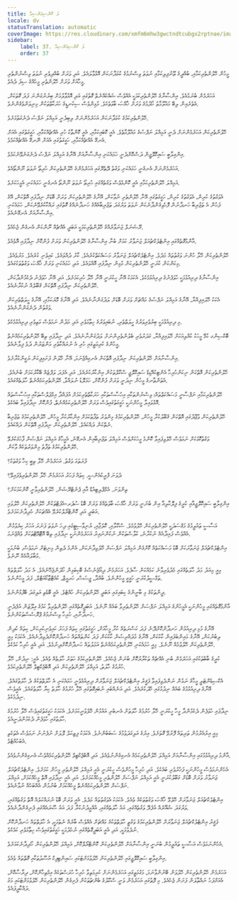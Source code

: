 ```yaml
---
title: ލަ ކޮންސިއެންސިއާ
locale: dv
statusTranslation: automatic
coverImage: https://res.cloudinary.com/xmfm6mhw3gwctndtcubgx2rptnae/image/upload/v1740337243/small_cover_educacion_fundamental_a051170f1c.webp
sidebar:
    label: 37. ލަ ކޮންސިއެންސިއާ
    order: 37
---
```

މީހުން ހޭލުންތެރިކަމާއި، ބުއްދީގެ ތޫނުފިލިކަމާއި ނުވަތަ ވިސްނުމުގެ ކުޅަދާނަކަން އޮޅުވާލައެވެ. އަދި ވަރަށް ބުއްދިވެރި ނުވަތަ ވިސްނުންތެރި މީހާއަށް ވަރަށް ހޭލުންތެރި މީހެއްގެ ސިފަ ދެއެވެ.

އަހަރެމެން ބުނަމުއެވެ. އިންސާނާގެ ހޭލުންތެރިކަމަކީ އެއްވެސް ޝައްކެއްނެތް ގޮތުގައި އަދި އޮޅުވާލުމަށް ބިރުނުގަންނަ ފަދަ ގޮތަކަށް، އެތެރެއިން ލިބޭ މައުލޫމާތު ހޯދުމުގެ ވަރަށް ޚާއްޞަ ބާވަތެކެވެ. މުޅިންވެސް ސިކުނޑީގެ ހަރަކާތްތަކުން މިނިވަންވެގެންނެވެ.

ހޭލުންތެރިކަމުގެ ކުޅަދާނަކަން އަހަރެމެންނަށް ލިބިދެނީ އަމިއްލަ ނަފްސު ދެނެގަތުމަށެވެ.

ހޭލުންތެރިކަން އަހަރެމެންނަށް ދެނީ އަމިއްލަ ނަފްސުގެ މައުލޫމާތެވެ. އެއީ ކޮބައިކަމާއި، އެއީ ކޮންތާކު ހުރި އެއްޗެއްކަމާއި، ހަގީގަތުގައި އެއަށް އެނގޭ އެއްޗެއްކަމާއި، ހަގީގަތުގައި އެއަށް ނޭނގޭ އެއްޗެއްކަމެވެ.

އިންގިލާބީ ސައިކޮލޮޖީން ދަސްކޮށްދެނީ ހަމައެކަނި އިންސާނާއަށް އޭނާގެ އަމިއްލަ ނަފްސު ދެނެގަނެވޭނެކަމެވެ.

އަހަރެމެންނަށް އެނގެނީ ހަމައެކަނި ވަގުތު ދޭތެރޭގައި އަހަރެމެންގެ ހޭލުންތެރިކަން ހުރިތޯ ނުވަތަ ނޫންތޯއެވެ.

އަމިއްލަ ހޭލުންތެރިކަމާއި އެއީ ކޮންމެވެސް ވަގުތެއްގައި ހުރިތޯ ނުވަތަ ނޫންތޯ އެނގެނީ ހަމައެކަނި އެމީހަކަށެވެ.

އެވަގުތުގެ ކުރިން، އެވަގުތުގެ ކުރިން، ހަގީގަތުގައި އޭނާ ހޭލުންތެރި ނުވާކަން، އޭނާގެ ހޭލުންތެރިކަން ވަރަށް ބޮޑަށް ނިދާފައި އޮތްކަން، އޭގެ ފަހުން އެ ތަޖުރިބާ ހަނދާނުން ފޮހެވިގެންދާނެކަން ނުވަތަ ވަރުގަދަ ތަޖުރިބާއެއްގެ ހަނދާނެއްގެ ގޮތުގައި ރައްކާކުރެވޭނެކަން، ހަމައެކަނި އިންސާނާއަށް އެނގޭނެއެވެ.

ރޭޝަނަލް ޖަނަވާރެއްގެ ހޭލުންތެރިކަމަކީ އަބަދީ އެއްޗެއް ނޫންކަން އެނގެން ޖެހެއެވެ.

އާންމުގޮތެއްގައި އިންޓެލެކްޗުއަލް ޖަނަވާރު ކަމަށް ބުނާ އިންސާނާގެ ހޭލުންތެރިކަން ވަރަށް ފުންކޮށް ނިދާފައި އޮވެއެވެ.

ހޭލުންތެރިކަން ހޭލާ ހުންނަ ވަގުތުތައް މަދެވެ. އިންޓެލެކްޗުއަލް ޖަނަވާރު މަސައްކަތްކުރެއެވެ. ކާރު ދުއްވައެވެ. ކައިވެނި ކުރެއެވެ. މަރުވެއެވެ. މިކަންކަން ކުރަނީ ހޭލުންތެރިކަން މުޅިން ނިދާފައި އޮއްވައެވެ. އަދި ހަމައެކަނި ވަރަށް ޚާއްޞަ ވަގުތުތަކުގައެވެ.

އިންސާނާގެ ދިރިއުޅުމަކީ ހުވަފެނުގެ ދިރިއުޅުމެކެވެ. އެކަމަކު އޭނާ ހީކުރަނީ އޭނާ ހޭލާ ހުރިކަމަށެވެ. އަދި އޭނާ ހުވަފެނު ދެކެމުންދާކަން، ހޭލުންތެރިކަން ނިދާފައި އޮތްކަން ޤަބޫލެއް ނުކުރާނެއެވެ.

އެކަކު ހޭލައިފިއްޔާ، އޭނާގެ އަމިއްލަ ނަފްސުގެ މައްޗަށް ވަރަށް ބޮޑަށް ލަދުގަންނާނެއެވެ. އަދި އޭނާގެ މޮޔަކަމާއި، އޭނާގެ ހީލަތްތެރިކަން ވަގުތުން ދެނެގަންނާނެއެވެ.

މި ދިރިއުޅުމަކީ ބިރުވެރިވަރުގެ ހީލަތްތެރި، ނުބައިވަރުގެ ހިތާމަވެރި އަދި މަދުން ނަމަވެސް މަތިވެރި ދިރިއުޅުމެކެވެ.

ބޮކްސިންގ ކުޅޭ މީހަކު ކުއްލިއަކަށް ހޭލައިފިއްޔާ، ގަދަރުވެރި ބެލުންތެރިންނަށް ލަދުގަންނާނެއެވެ. އަދި ނިދާފައި ތިބޭ ހޭލުންތެރިކަމެއްނެތް މީހުންގެ ކުރިމަތީގައި ހުރި އެ ނުރައްކާތެރި މަންޒަރުން ދުވެ ފިލާނެއެވެ.

އިންސާނާއަށް ހޭލުންތެރިކަން ނިދާފައި އޮތްކަން އެނގިއްޖެނަމަ، އޭނާ ހޭލަން ފަށައިފިކަން ޔަގީންކުރާށެވެ.

ހޭލުންތެރިކަން އޮތްކަން ނިކަންހުރިހާ އެންޓިކުއޭޑިޑް ސައިކޮލޮޖީ ސްކޫލްތަކުން އިންކާރުކުރެއެވެ. އަދި އެފަދަ ލަފްޒެއް ބޭކާރުކަމަށް ބުނެއެވެ. އެތަންތާނގެ މީހުން ނިދަނީ ވަރަށް ފުންކޮށް، ހަމަލޮޑު ނުލައްވާ، ހޭލުންތެރިކަމެއްނެތް ހާލަތެއްގައެވެ.

ހޭލުންތެރިކަމާއި ނަފްސާނީ މަސައްކަތްތައް؛ ވިސްނުންތަކާއި އިހުސާސްތަކާއި ހަރަކާތްތެރިކަމަށް އުފައްދާ އިމްޕަލްސްތަކާއި އިހުސާސްތައް އޮޅުވައިލާ މީހުންނަކީ ހަގީގަތުގައިވެސް ވަރަށް ހޭލުންތެރިކަމެއްނެތް، ފުންކޮށް ނިދާފައިވާ ބައެކެވެ.

ހޭލުންތެރިކަން ވުޖޫދުގައި އޮތްކަން ޤަބޫލުކުރާ މީހުން، ހޭލުންތެރިކަމުގެ މިންވަރު ތަފާތުކަމަށް އިންކާރުކުރާ މީހުން، ހޭލުންތެރިކަމުގެ ތަޖުރިބާ ނެތްކަން ދައްކައެވެ. ހޭލުންތެރިކަން ނިދާފައި އޮތްކަން ދައްކައެވެ.

ވަގުތުކޮޅަކަށް ނަމަވެސް ހޭލެވިފައިވާ ކޮންމެ މީހަކަށްވެސް އަމިއްލަ ތަޖުރިބާއިން އެނގޭނެ، އެމީހާގެ އަމިއްލަ ނަފްސުން ފާހަގަކުރެވޭ ހޭލުންތެރިކަމުގެ ތަފާތު މިންވަރުތަކެއް ވާކަން.

ފުރަތަމަ ވަގުތު. އަހަރެމެން ހޭލާ ތިބީ ކިހާ ވަގުތަކު؟

ދެވަނަ ފްރީކުއެންސީ. ކިތައް ފަހަރު އަހަރެމެން ހޭލާ ހޭލުންތެރިވެފައިވޭ؟

ތިންވަނަ. އެމްޕްލިޓިއުޑް އާއި ޕެނެޓްރޭޝަން. ހޭލުންތެރިވާނީ ކޮންކަމަކަށް؟

އިންގިލާބީ ސައިކޮލޮޖީއާއި ކުރީގެ ފިލޮކާލިއާ އިން ބުނަނީ ވަރަށް ޚާއްޞަ ބާވަތެއްގެ ވަރަށް ބޮޑު ސުޕަރ-އެފަޓްތަކުން ހޭލުންތެރިކަން ހޭލުވައި އަބަދީ އަދި ކޮންޓްރޯލްކުރެވޭ އެއްޗަކަށް ހެދިދާނެކަމަށެވެ.

އަސާސީ ތައުލީމުގެ މަގްސަދަކީ ހޭލުންތެރިކަން ހޭލުވުމެވެ. ސްކޫލާއި، ކޮލެޖާއި، ޔުނިވާސިޓީގައި ދިހަ ނުވަތަ ފަނަރަ އަހަރު ކިޔެވުމުން އެއްވެސް ފައިދާއެއް ނުކުރާނެ، ކުލާސްތަކުން ނުކުންނައިރު އަހަރެމެންނަކީ ނިދާފައި ތިބޭ އޮޓޮމޭޓްތަކަށް ވެއްޖެނަމަ.

އިންޓެލެކްޗުއަލް ޖަނަވާރަކަށް ބޮޑު މަސައްކަތެއް ކޮށްގެން އަމިއްލަ ނަފްސަށް ހޭލެވިދާނެކަން، އެންމެ ދެތިން މިނިޓަށް ނަމަވެސް، ބުނުމަކީ މުބާލަޣާއެއް ނޫނެވެ.

މިއީ މިއަދު މަދު ހާލަތެއްގައި މެދުވެރިވާނެ ކަމެއްކަން ސާފެވެ. އަހަރެމެން ދިއޯޖެނެސްގެ ބޮކިބަޅިން ހޯދަންޖެހޭނެއެވެ. އެ މަދު ހާލަތްތައް ތަމްސީލުކުރަނީ ހަގީގީ މީހުންނެވެ. ބުއްދާ، ޖީސަސް، ހަރމީޒް، ކުއެޓްޒާކޯއަޓްލް، ފަދަ މީހުންނެވެ.

ދީންތަކުގެ މި ބާނީންގެ ކިބައިގައި އަބަދީ ހޭލުންތެރިކަން ހުއްޓެވެ. އެއީ ބޮޑެތި އަލިގަދަ ބޭފުޅުންނެވެ.

އާންމުގޮތެއްގައި މީހުންނަކީ އެމީހުންގެ އަމިއްލަ ނަފްސަށް ހޭލުންތެރިވާ ބައެއް ނޫނެވެ. އަބަދީގޮތެއްގައި ހޭލުންތެރިވާ ކަމުގެ އިލޫޒަން އުފެދެނީ ހަނދާނާއި، ހުރިހާ ވިސްނުމުގެ ޕްރޮސެސްތަކުންނެވެ.

އޭނާގެ މުޅި ދިރިއުޅުން ހަނދާންކޮށްދޭނެ ފަދަ ކަސްރަތެއް ކުރާ މީހާއަށް، ހަގީގަތުގައި ކިތައް ފަހަރު ކައިވެނިކުރިކަން، ކިތައް ކުދިން ލިބުނުކަން، އޭނާގެ މައިންބަފައިން ކާކުކަން، އޭނާގެ މުދައްރިސުން ކާކުކަން ފަދަ ކަންތައްތައް ހަނދާންކޮށްދެވިދާނެއެވެ. އެކަމަކު މިއީ ހޭލުންތެރިކަން ހޭލުވުމެއް ނޫނެވެ. މިއީ ހަމައެކަނި ހޭލުންތެރިކަމެއްނެތް އަމަލުތައް ހަނދާންކޮށްދިނުމެވެ. އަދި އެއީ ހުރިހާ ކަމެކެވެ.

ކުރީގެ ބާބުތަކުގައި އަހަރެމެން ބުނި އެއްޗެއް ތަކުރާރުކޮށް ބުނަން ޖެހެއެވެ. ހޭލުންތެރިކަމުގެ ހަތަރު ހާލަތެއް ވެއެވެ. އެއީ: ނިދުން، ހޭލާ ހުރުމުގެ ހާލަތު، އަމިއްލަ ހޭލުންތެރިކަން އަދި އޮބްޖެކްޓިވް ހޭލުންތެރިކަމެވެ.

އެކްސިޑެންޓަލީ މީހާގެ ނަމުން ނަންދެވިފައިވާ ފަޤީރު އިންޓެލެކްޗުއަލް ޖަނަވާރަށް ދިރިއުޅެވެނީ ހަމައެކަނި އެ ހާލަތްތަކުގެ ދެ ހާލަތުގައެވެ. އޭނާގެ ދިރިއުޅުމުގެ ބައެއް ނިދުމުގައި ހޭދަކުރެއެވެ. އަދި އަނެއްބައި ނުބައިގޮތުގައި ހޭލާ ހުރުމުގެ ހާލަތު ކިޔާ ހާލަތުގައެވެ. އެއީވެސް ނިދުމެކެވެ.

ނިދާފައި ހުވަފެން ދެކެމުންދާ މީހާ ހީކުރަނީ ހޭލާ ހުރުމުގެ ހާލަތަށް އެނބުރި އައުމުން ހޭލެވުނީކަމަށެވެ. އެކަމަކު ހަގީގަތުގައިވެސް ހޭލާ ހުރުމުގެ ހާލަތުގައި ހުވަފެން ދެކެމުންދަނީއެވެ.

މިއީ އިރުއެރުމުން ތަރިތައް ފޮރުވޭ ގޮތަށެވެ. އިރުގެ އަލިގަދަވުމުގެ ސަބަބުންނެވެ. އެކަމަކު ފިޒިކަލް ލޮލަށް ނުފެނުނު ނަމަވެސް އެތަކެތި އެބަހުއްޓެވެ.

އާންމު ދިރިއުޅުމުގައި އިންސާނާއަށް އަމިއްލަ ހޭލުންތެރިކަމެއް އެނގިގެންނުވެއެވެ. އަދި އޮބްޖެކްޓިވް ހޭލުންތެރިކަމެއްވެސް އެނގިގެންނުވެއެވެ.

އެހެންނަމަވެސް މީހުންނަކީ ފަޚުރުވެރި ބައެކެވެ. އަދި ހުރިހާ މީހުންވެސް ހީކުރަނީ އެއީ އަމިއްލަ ހޭލުންތެރި މީހުން ކަމަށެވެ. އިންޓެލެކްޗުއަލް ޖަނަވާރު ވަރަށް ބޮޑަށް ގަބޫލުކުރަނީ އެއީ އަމިއްލަ ނަފްސަށް ހޭލުންތެރި މީހެއްކަމަށެވެ. އަދި އެއީ ނިދާފައި އޮތް މީހެއްކަމަށް، އަމިއްލަ ނަފްސަށް ހޭލުންތެރިކަމެއްނެތް މީހެއްކަމަށް ބުނުމުން އެއްބަހެއް ނުވާނެއެވެ.

އިންޓެލެކްޗުއަލް ޖަނަވާރަށް ހޭލެވޭ ޚާއްޞަ ވަގުތުތަކެއް ވެއެވެ. އެކަމަކު އެވަގުތުތައް މަދެވެ. އެއީ ވަރަށް ބޮޑު ނުރައްކަލެއް އޮތް ވަގުތެއްގައި، ވަރުގަދަ ޝުއޫރެއް އުފެދޭ ވަގުތެއްގައި، އައު ހާލަތެއްގައި، އުއްމީދުނުކުރާ ފަދަ އައު ސޫރައެއްގައި ފެނިގެންދާނެއެވެ.

ފަޤީރު އިންޓެލެކްޗުއަލް ޖަނަވާރަށް ހޭލުންތެރިކަމުގެ ވަގުތީ ހާލަތްތަކުގެ މައްޗަށް އެއްވެސް ބާރެއް ނެތުމަކީ، އެ ހާލަތްތައް ހަނދާންކޮށް ނުދެވުމަކީ، އަދި އެއީ އަބަދީގޮތެއްގައި ނުހެދުމަކީ ހަގީގަތުގައިވެސް ހިތާމަވެރި ކަމެކެވެ.

އެހެންނަމަވެސް އަސާސީ ތައުލީމުން ބުނަނީ އިންސާނާއަށް ހޭލުންތެރިކަން ކޮންޓްރޯލްކޮށް، އަމިއްލަ ހޭލުންތެރިކަން ހޯދިދާނެކަމަށެވެ.

އިންގިލާބީ ސައިކޮލޮޖީގައި ހޭލުންތެރިކަން ހޭލުވުމަށްޓަކައި ސައިންޓިފިކް އުސޫލުތަކާއި ގޮތްތައް ވެއެވެ.

އަހަރެމެން ހޭލުންތެރިކަން ހޭލުވަން ބޭނުންވާނަމަ، މަގުމަތީގައި އަހަރެމެންނަށް ކުރިމަތިވާ ހުރިހާ ހުރަސްތަކެއް އިމްތިހާންކޮށް، ދިރާސާކޮށް، އެއަށްފަހު ނައްތާލަން ފަށަން ޖެހެއެވެ. މި ފޮތުގައި އަހަރެމެން ވަނީ ސްކޫލުގެ ބެންޗުތަކުން ފެށިގެން ހޭލުންތެރިކަން ހޭލުވުމަށްޓަކައި މަގު ދައްކާދީފައެވެ.

